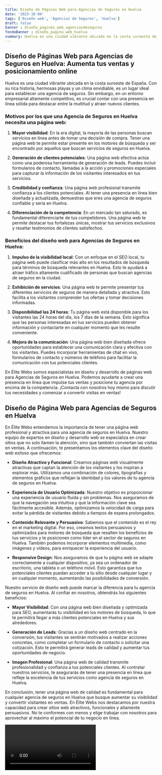 ```yaml
---
title: Diseño de Páginas Web para Agencias de Seguros en Huelva
date: '2023-10-04'
tags: ['Diseño web', 'Agencias de Seguros', 'Huelva']
draft: false
banner : diseño_paginas_web_agenciasdeseguros
fondoBanner : diseño_pagina_web_huelva
summary: Huelva es una ciudad vibrante ubicada en la costa suroeste de España. Con su rica historia, hermosas playas y un clima envidiable, es un lugar ideal para establecer una agencia de seguros. Sin embargo, en un entorno empresarial altamente competitivo, es crucial contar con una presencia en línea sólida para destacar entre la multitud y atraer nuevos clientes.
---
```


## Diseño de Páginas Web para Agencias de Seguros en Huelva: Aumenta tus ventas y posicionamiento online

Huelva es una ciudad vibrante ubicada en la costa suroeste de España. Con su rica historia, hermosas playas y un clima envidiable, es un lugar ideal para establecer una agencia de seguros. Sin embargo, en un entorno empresarial altamente competitivo, es crucial contar con una presencia en línea sólida para destacar entre la multitud y atraer nuevos clientes.

### Motivos por los que una Agencia de Seguros en Huelva necesita una página web:

1. **Mayor visibilidad**: En la era digital, la mayoría de las personas buscan servicios en línea antes de tomar una decisión de compra. Tener una página web te permite estar presente en los motores de búsqueda y ser encontrado por aquellos que buscan servicios de seguros en Huelva.

2. **Generación de clientes potenciales**: Una página web efectiva actúa como una poderosa herramienta de generación de leads. Puedes incluir formularios de contacto, llamadas a la acción y promociones especiales para capturar la información de los visitantes interesados en tus servicios.

3. **Credibilidad y confianza**: Una página web profesional transmite confianza a los clientes potenciales. Al tener una presencia en línea bien diseñada y actualizada, demuestras que eres una agencia de seguros confiable y seria en Huelva.

4. **Diferenciación de la competencia**: En un mercado tan saturado, es fundamental diferenciarte de tus competidores. Una página web te permite destacar tus fortalezas únicas, mostrar tus servicios exclusivos y resaltar testimonios de clientes satisfechos.

### Beneficios del diseño web para Agencias de Seguros en Huelva:

1. **Impulso de la visibilidad local**: Con un enfoque en el SEO local, tu página web puede clasificar más alto en los resultados de búsqueda para términos de búsqueda relevantes en Huelva. Esto te ayudará a atraer tráfico altamente cualificado de personas que buscan agencias de seguros en la ciudad.

2. **Exhibición de servicios**: Una página web te permite presentar tus diferentes servicios de seguros de manera detallada y atractiva. Esto facilita a los visitantes comprender tus ofertas y tomar decisiones informadas.

3. **Disponibilidad las 24 horas**: Tu página web está disponible para los visitantes las 24 horas del día, los 7 días de la semana. Esto significa que las personas interesadas en tus servicios pueden obtener información y contactarte en cualquier momento que les resulte conveniente.

4. **Mejora de la comunicación**: Una página web bien diseñada ofrece oportunidades para establecer una comunicación clara y efectiva con los visitantes. Puedes incorporar herramientas de chat en vivo, formularios de contacto y números de teléfono para facilitar la comunicación con tus potenciales clientes.

En Élite Webs somos especialistas en diseño y desarrollo de páginas web para Agencias de Seguros en Huelva. Podemos ayudarte a crear una presencia en línea que impulse tus ventas y posicione tu agencia por encima de la competencia. ¡Contacta con nosotros hoy mismo para discutir tus necesidades y comenzar a convertir visitas en ventas!

<GifSeo />

<Cta />

## Diseño de Página Web para Agencias de Seguros en Huelva

En Élite Webs entendemos la importancia de tener una página web profesional y atractiva para una agencia de seguros en Huelva. Nuestro equipo de expertos en diseño y desarrollo web se especializa en crear sitios que no solo llamen la atención, sino que también conviertan las visitas en ventas. A continuación, te presentamos los elementos clave del diseño web exitoso que ofrecemos:

- **Diseño Atractivo y Funcional**: Creamos páginas web visualmente atractivas que captan la atención de los visitantes y los inspiran a explorar más. Utilizamos una combinación de colores, tipografías y elementos gráficos que reflejan la identidad y los valores de tu agencia de seguros en Huelva.

- **Experiencia de Usuario Optimizada**: Nuestro objetivo es proporcionar una experiencia de usuario fluida y sin problemas. Nos aseguramos de que la navegación sea intuitiva y que la información clave sea fácilmente accesible. Además, optimizamos la velocidad de carga para evitar la pérdida de visitantes debido a tiempos de espera prolongados.

- **Contenido Relevante y Persuasivo**: Sabemos que el contenido es el rey en el marketing digital. Por eso, creamos textos persuasivos y optimizados para motores de búsqueda que resalten los beneficios de tus servicios y te posicionen como líder en el sector de seguros en Huelva. También podemos incorporar elementos multimedia, como imágenes y vídeos, para enriquecer la experiencia del usuario.

- **Responsive Design**: Nos aseguramos de que tu página web se adapte correctamente a cualquier dispositivo, ya sea un ordenador de escritorio, una tableta o un teléfono móvil. Esto garantiza que tus potenciales clientes puedan acceder a tu sitio desde cualquier lugar y en cualquier momento, aumentando las posibilidades de conversión.

Nuestro servicio de diseño web puede marcar la diferencia para tu agencia de seguros en Huelva. Al confiar en nosotros, obtendrás los siguientes beneficios:

- **Mayor Visibilidad**: Con una página web bien diseñada y optimizada para SEO, aumentarás tu visibilidad en los motores de búsqueda, lo que te permitirá llegar a más clientes potenciales en Huelva y sus alrededores.

- **Generación de Leads**: Gracias a un diseño web centrado en la conversión, tus visitantes se sentirán motivados a realizar acciones concretas, como completar un formulario de contacto o solicitar una cotización. Esto te permitirá generar leads de calidad y aumentar tus oportunidades de negocio.

- **Imagen Profesional**: Una página web de calidad transmite profesionalidad y confianza a tus potenciales clientes. Al contratar nuestros servicios, te asegurarás de tener una presencia en línea que refleje la excelencia de tus servicios como agencia de seguros en Huelva.

En conclusión, tener una página web de calidad es fundamental para cualquier agencia de seguros en Huelva que busque aumentar su visibilidad y convertir visitantes en ventas. En Élite Webs nos destacamos por nuestra capacidad para crear sitios web atractivos, funcionales y altamente persuasivos. No te conformes con menos y elige trabajar con nosotros para aprovechar al máximo el potencial de tu negocio en línea.

<Video />

<CtaBot job='Agencias de Seguros' city='Huelva'/>

<Gmaps query='Huelva+españa+maps' />